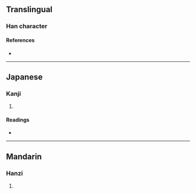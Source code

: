 {{character info/new}}
==Translingual==

===Han character===
{{Han char|rn=30|rad=口|as=07|sn=10|four=62047|canj=RBV|ids=⿰口妥}}

====References====
* {{Han ref|kx=0191.090|dkj=03674|dj=0410.220|hdz=10631.130|uh=54F8|ud=21752|bh=D143|bd=53571}}

----

==Japanese==

===Kanji===
{{ja-kanji|grade=|rs=口07}}

# {{defn|lang=ja|sort=口07}}

====Readings====
* {{ja-readings|on=[[さい]] (sai), [[せ]] (se)|kun=}}

----

==Mandarin==

===Hanzi===
{{cmn-hanzi|pin=[[suī]] ([[sui1]])|wg=sui<sup>1</sup>}}

# {{defn|lang=cmn|sort=口07}}